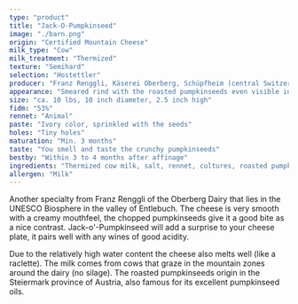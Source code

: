 ```yaml
---
type: "product"
title: "Jack-O-Pumpkinseed"
image: "./barn.png"
origin: "Certified Mountain Cheese"
milk_type: "Cow"
milk_treatment: "Thermized"
texture: "Semihard"
selection: "Hostettler"
producer: "Franz Renggli, Käserei Oberberg, Schüpfheim (central Switzerland)"
appearance: "Smeared rind with the roasted pumpkinseeds even visible in the rind"
size: "ca. 10 lbs, 10 inch diameter, 2.5 inch high"
fidm: "53%"
rennet: "Animal"
paste: "Ivory color, sprinkled with the seeds"
holes: "Tiny holes"
maturation: "Min. 3 months"
taste: "You smell and taste the crunchy pumpkinseeds"
bestby: "Within 3 to 4 months after affinage"
ingredients: "Thermized cow milk, salt, rennet, cultures, roasted pumpkinseeds (2.5%)"
allergen: "Milk"
---
```


Another specialty from Franz Renggli of the Oberberg Dairy that lies in the UNESCO Biosphere in the valley of Entlebuch. The cheese is very smooth with a creamy mouthfeel, the chopped pumpkinseeds give it a good bite as a nice contrast. Jack-o'-Pumpkinseed will add a surprise to your cheese plate, it pairs well with any wines of good acidity.

Due to the relatively high water content the cheese also melts well (like a raclette).
The milk comes from cows that graze in the mountain zones around the dairy (no silage). The roasted pumpkinseeds origin in the Steiermark province of Austria, also famous for its excellent pumpkinseed oils.